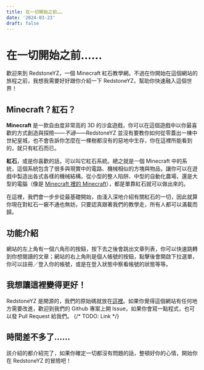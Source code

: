 ```yaml
---
title: 在一切開始之前……
date: '2024-03-23'
draft: false
---
```


# 在一切開始之前……
歡迎來到 RedstoneYZ，一個 Minecraft 紅石教學網。不過在你開始在這個網站的旅程之前，我想我需要好好跟你介紹一下 RedstoneYZ，幫助你快速融入這個世界！

## Minecraft？紅石？
**Minecraft** 是一款自由度非常高的 3D 的沙盒遊戲，你可以在這個遊戲中以你最喜歡的方式創造與探險——<i>不過</i>——RedstoneYZ 並沒有要教你如何從零蓋出一棟中世紀皇城，也不會告訴你怎麼在一棵樹都沒有的惡地中生存，你在這裡所能看到的，就只有紅石而已。

**紅石**，或是你喜歡的話，可以叫它紅石系統。總之就是一個 Minecraft 中的系統，這個系統包含了很多與現實中的電路、機械相似的方塊與物品，讓你可以在遊戲中製造出各式各樣的機械結構。從小型的整人陷阱、中型的自動化農場，還是大型的電腦（像是 <a href="https://www.youtube.com/watch?v=-BP7DhHTU-I">Minecraft 裡的 Minecraft</a>），都是單靠紅石就可以做出來的。

在這裡，我們會一步步從最基礎開始，由淺入深地介紹有關紅石的一切，因此就算你現在對紅石一竅不通也無妨，只要認真跟著我們的教學走，所有人都可以滿載而歸。

## 功能介紹
網站的左上角有一個六角形的按鈕，按下去之後會跳出文章列表，你可以快速跳轉到你想閱讀的文章；網站的右上角則是個人帳號的按鈕，點擊後會開啟下拉選單，你可以註冊／登入你的帳號，或是在登入狀態中察看帳號的狀態等等。

## 我想讓這裡變得更好！
RedstoneYZ 是開源的，我們的原始碼就放在<a href="https://github.com/RedstoneYZ/RedstoneYZ">這裡</a>。如果你覺得這個網站有任何地方需要改進，歡迎到我們的 Github 專案上開 Issue，如果你會寫一點程式，也可以發 Pull Request 給我們。
{/* TODO: Link */}

## 時間差不多了……
該介紹的都介紹完了，如果你確定一切都沒有問題的話，整頓好你的心情，開始你在 RedstoneYZ 的冒險吧！
